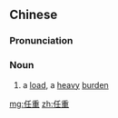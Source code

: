 ==Chinese==
{{zh-forms}}

===Pronunciation===
{{zh-pron
|m=rènzhòng
|c=jam6 zung6
|cat=n
}}

===Noun===
{{zh-noun}}

# a [[load]], a [[heavy]] [[burden]]

[[mg:任重]]
[[zh:任重]]